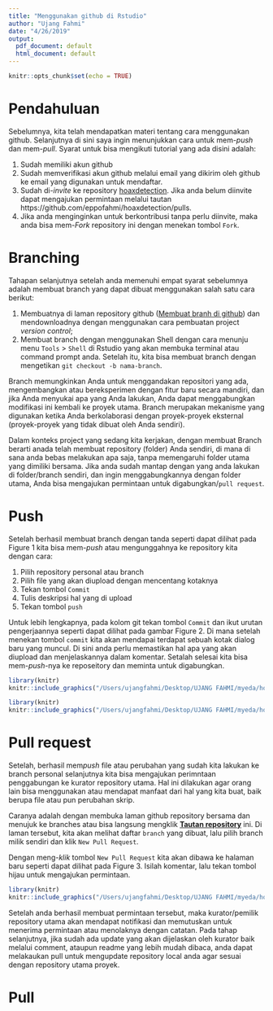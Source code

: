 ```yaml
---
title: "Menggunakan github di Rstudio"
author: "Ujang Fahmi"
date: "4/26/2019"
output:
  pdf_document: default
  html_document: default
---
```


```r
knitr::opts_chunk$set(echo = TRUE)
```

# Pendahuluan

Sebelumnya, kita telah mendapatkan materi tentang cara menggunakan github. Selanjutnya di sini saya ingin menunjukkan cara untuk mem-*push* dan mem-*pull*. Syarat untuk bisa mengikuti tutorial yang ada disini adalah: 

1. Sudah memiliki akun github
2. Sudah memverifikasi akun github melalui email yang dikirim oleh github ke email yang digunakan untuk mendaftar. 
3. Sudah di-*invite* ke repository [hoaxdetection](https://github.com/eppofahmi/hoaxdetection). Jika anda belum diinvite dapat mengajukan permintaan melalui tautan https://github.com/eppofahmi/hoaxdetection/pulls.
4. Jika anda menginginkan untuk berkontribusi tanpa perlu diinvite, maka anda bisa mem-*Fork* repository ini dengan menekan tombol `Fork`. 

# Branching

Tahapan selanjutnya setelah anda memenuhi empat syarat sebelumnya adalah membuat branch yang dapat dibuat menggunakan salah satu cara berikut: 

1. Membuatnya di laman repository github ([Membuat branh di github](https://github.com/eppofahmi/hoaxdetection)) dan mendownloadnya dengan menggunakan cara pembuatan project *version control*;
2. Membuat branch dengan menggunakan Shell dengan cara menunju menu `Tools` > `Shell` di Rstudio yang akan membuka terminal atau command prompt anda. Setelah itu, kita bisa membuat branch dengan mengetikan `git checkout -b nama-branch`. 

Branch memungkinkan Anda untuk menggandakan repositori yang ada, mengembangkan atau bereksperimen dengan fitur baru secara mandiri, dan jika Anda menyukai apa yang Anda lakukan, Anda dapat menggabungkan modifikasi ini kembali ke proyek utama. Branch merupakan mekanisme yang digunakan ketika Anda berkolaborasi dengan proyek-proyek eksternal (proyek-proyek yang tidak dibuat oleh Anda sendiri).

Dalam konteks project yang sedang kita kerjakan, dengan membuat Branch berarti anada telah membuat repository (folder) Anda sendiri, di mana di sana anda bebas melakukan apa saja, tanpa memengaruhi folder utama yang dimiliki bersama. Jika anda sudah mantap dengan yang anda lakukan di folder/branch sendiri, dan ingin menggabungkannya dengan folder utama, Anda bisa mengajukan permintaan untuk digabungkan/`pull request`. 

# Push

Setelah berhasil membuat branch dengan tanda seperti dapat dilihat pada Figure 1 kita bisa mem-*push* atau mengunggahnya ke repository kita dengan cara:

1. Pilih repository personal atau branch
2. Pilih file yang akan diupload dengan mencentang kotaknya
3. Tekan tombol `Commit`
4. Tulis deskripsi hal yang di upload
5. Tekan tombol `push`

Untuk lebih lengkapnya, pada kolom git tekan tombol `Commit` dan ikut urutan pengerjaannya seperti dapat dilihat pada gambar Figure 2. Di mana setelah menekan tombol `commit` kita akan mendapai terdapat sebuah kotak dialog baru yang muncul. Di sini anda perlu memastikan hal apa yang akan diupload dan menjelaskannya dalam komentar. Setalah selesai kita bisa mem-*push*-nya ke reposeitory dan meminta untuk digabungkan. 

```r
library(knitr)
knitr::include_graphics("/Users/ujangfahmi/Desktop/UJANG FAHMI/myeda/hoaxdetection/images/branch.png")
```

```r
library(knitr)
knitr::include_graphics("/Users/ujangfahmi/Desktop/UJANG FAHMI/myeda/hoaxdetection/images/branch2.png")
```

# Pull request

Setelah, berhasil mem*push* file atau perubahan yang sudah kita lakukan ke branch personal selanjutnya kita bisa mengajukan perimntaan penggabungan ke kurator repository utama. Hal ini dilakukan agar orang lain bisa menggunakan atau mendapat manfaat dari hal yang kita buat, baik berupa file atau pun perubahan skrip. 

Caranya adalah dengan membuka laman github repository bersama dan menujuk ke branches atau bisa langsung mengklik [**Tautan repository**](https://github.com/eppofahmi/hoaxdetection/branches) ini. Di laman tersebut, kita akan melihat daftar `branch` yang dibuat, lalu pilih branch milik sendiri dan klik `New Pull Request`.

Dengan meng-*klik* tombol  `New Pull Request` kita akan dibawa ke halaman baru seperti dapat dilihat pada Figure 3. Isilah komentar, lalu tekan tombol hijau untuk mengajukan permintaan. 

```r
library(knitr)
knitr::include_graphics("/Users/ujangfahmi/Desktop/UJANG FAHMI/myeda/hoaxdetection/images/pulreq.png")
```

Setelah anda berhasil membuat permintaan tersebut, maka kurator/pemilik repository utama akan mendapat notifikasi dan memutuskan untuk menerima permintaan atau menolaknya dengan catatan. Pada tahap selanjutnya, jika sudah ada update yang akan dijelaskan oleh kurator baik melalui comment, ataupun readme yang lebih mudah dibaca, anda dapat melakaukan pull untuk mengupdate repository local anda agar sesuai dengan repository utama proyek. 

# Pull
